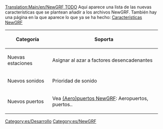 [[Translation:Main/en/NewGRF TODO]]
Aquí aparece una lista de las nuevas características que se plantean añadir a los archivos NewGRF. También hay una página en la que aparece lo que ya se ha hecho: [[Main/es/características NewGRF|Características NewGRF]]

{| border="2" width="auto" cellspacing="4" cellpadding="3" rules="all" style="margin:1em 1em 1em 0; border:solid 1px #AAAAAA;"
|- style="background:#efefef;"
! Categoría !! Soporta
|-
| Nuevas estaciones || Asignar al azar a factores desencadenantes
|-
| Nuevos sonidos || Prioridad de sonido
|-
| Nuevos puertos || Vea [[Main/es/(Aero)puertos NewGRF|(Aero)puertos NewGRF]]: Aeropuertos, puertos.. 
|}

{{es/Navbox NewGRF}}

[[Category:es/Desarrollo]]
[[Category:es/NewGRF]]
